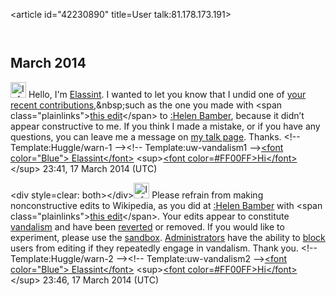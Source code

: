 <article id="42230890" title=User talk:81.178.173.191>
	<talkpage id="42230890" title="User talk:81.178.173.191">

== March 2014 ==

[[File:Information.svg|25px|alt=Information icon]] Hello, I'm [[User:Elassint|Elassint]]. I wanted to let you know that I undid one of [[Special:Contributions/81.178.173.191|your recent contributions]],&amp;nbsp;such as the one you made with &lt;span class=&quot;plainlinks&quot;&gt;[http://en.wikipedia.org/wiki/Helen_Bamber?diff=600085194 this edit]&lt;/span&gt; to [[:Helen Bamber]], because it didn’t appear constructive to me. If you think I made a mistake, or if you have any questions, you can leave me a message on [[User_talk:Elassint|my talk page]]. Thanks. &lt;!-- Template:Huggle/warn-1 --&gt;&lt;!-- Template:uw-vandalism1 --&gt;[[User:Elassint|&lt;font color=&quot;Blue&quot;&gt; Elassint&lt;/font&gt;]] &lt;sup&gt;[[User_talk:Elassint |&lt;font  color=#FF00FF&gt;Hi&lt;/font&gt;]]&lt;/sup&gt; 23:41, 17 March 2014 (UTC)

&lt;div style=clear: both&gt;&lt;/div&gt;[[File:Information orange.svg|25px|alt=Information icon]] Please refrain from making nonconstructive edits to Wikipedia, as you did at [[:Helen Bamber]] with &lt;span class=&quot;plainlinks&quot;&gt;[http://en.wikipedia.org/wiki/Helen_Bamber?diff=600085734 this edit]&lt;/span&gt;. Your edits appear to constitute [[Wikipedia:Vandalism|vandalism]] and have been [[Help:Reverting|reverted]] or removed. If you would like to experiment, please use the [[Wikipedia:Sandbox|sandbox]]. [[Wikipedia:Administrators|Administrators]] have the ability to [[WP:BLOCK|block]] users from editing if they repeatedly engage in vandalism. Thank you. &lt;!-- Template:Huggle/warn-2 --&gt;&lt;!-- Template:uw-vandalism2 --&gt;[[User:Elassint|&lt;font color=&quot;Blue&quot;&gt; Elassint&lt;/font&gt;]] &lt;sup&gt;[[User_talk:Elassint |&lt;font  color=#FF00FF&gt;Hi&lt;/font&gt;]]&lt;/sup&gt; 23:46, 17 March 2014 (UTC)
	</talkpage>
</article>